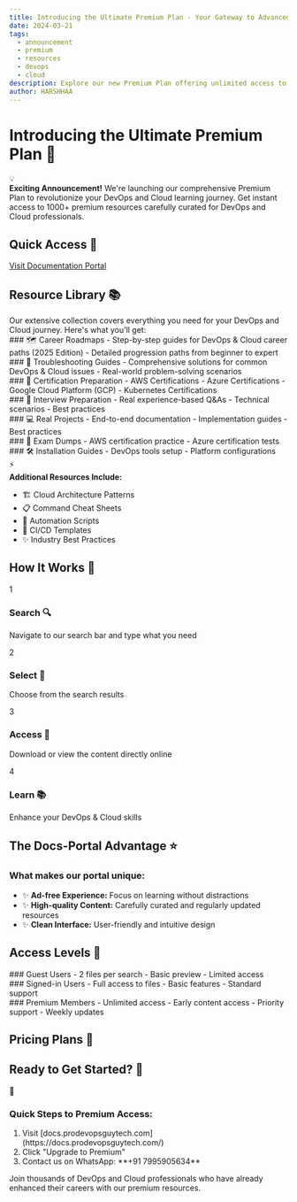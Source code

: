 ```yaml
---
title: Introducing the Ultimate Premium Plan - Your Gateway to Advanced DevOps & Cloud Resources
date: 2024-03-21
tags:
  - announcement
  - premium
  - resources
  - devops
  - cloud
description: Explore our new Premium Plan offering unlimited access to 1000+ high-quality DevOps and Cloud resources, including career roadmaps, certification materials, and more.
author: HARSHHAA
---
```


# Introducing the Ultimate Premium Plan 🚀

<div className="p-4 my-6 bg-blue-50 dark:bg-blue-900/20 border-l-4 border-blue-500 rounded-r-lg">
  <div className="flex items-start">
    <span className="text-2xl mr-2">💡</span>
    <div>
      <strong>Exciting Announcement!</strong> We're launching our comprehensive Premium Plan to revolutionize your DevOps and Cloud learning journey.
      Get instant access to 1000+ premium resources carefully curated for DevOps and Cloud professionals.
    </div>
  </div>
</div>

## Quick Access 🔗

<div className="flex justify-center my-8">
  <a
    href="https://docs.prodevopsguytech.com/"
    className="px-8 py-4 bg-gradient-to-r from-blue-500 to-blue-700 text-white rounded-lg font-bold text-lg hover:opacity-90 transition-all"
  >
    Visit Documentation Portal
  </a>
</div>

## Resource Library 📚

<div className="p-4 my-6 bg-gray-50 dark:bg-gray-900/20 border border-gray-200 dark:border-gray-800 rounded-lg">
  Our extensive collection covers everything you need for your DevOps and Cloud journey. Here's what you'll get:
</div>

<div className="grid grid-cols-1 md:grid-cols-2 gap-6 my-8">
  <div className="p-6 bg-gradient-to-br from-blue-50 to-blue-100 dark:from-blue-900/20 dark:to-blue-900/10 rounded-xl">
    ### 🗺️ Career Roadmaps
    - Step-by-step guides for DevOps & Cloud career paths (2025 Edition)
    - Detailed progression paths from beginner to expert
  </div>

  <div className="p-6 bg-gradient-to-br from-purple-50 to-purple-100 dark:from-purple-900/20 dark:to-purple-900/10 rounded-xl">
    ### 🔧 Troubleshooting Guides
    - Comprehensive solutions for common DevOps & Cloud issues
    - Real-world problem-solving scenarios
  </div>

  <div className="p-6 bg-gradient-to-br from-green-50 to-green-100 dark:from-green-900/20 dark:to-green-900/10 rounded-xl">
    ### 📜 Certification Preparation
    - AWS Certifications
    - Azure Certifications
    - Google Cloud Platform (GCP)
    - Kubernetes Certifications
  </div>

  <div className="p-6 bg-gradient-to-br from-yellow-50 to-yellow-100 dark:from-yellow-900/20 dark:to-yellow-900/10 rounded-xl">
    ### 🎯 Interview Preparation
    - Real experience-based Q&As
    - Technical scenarios
    - Best practices
  </div>
</div>

<div className="grid grid-cols-1 md:grid-cols-3 gap-6 my-8">
  <div className="p-6 bg-gradient-to-br from-gray-50 to-gray-100 dark:from-gray-900/20 dark:to-gray-900/10 rounded-xl">
    ### 💻 Real Projects
    - End-to-end documentation
    - Implementation guides
    - Best practices
  </div>

  <div className="p-6 bg-gradient-to-br from-gray-50 to-gray-100 dark:from-gray-900/20 dark:to-gray-900/10 rounded-xl">
    ### 📝 Exam Dumps
    - AWS certification practice
    - Azure certification tests
  </div>

  <div className="p-6 bg-gradient-to-br from-gray-50 to-gray-100 dark:from-gray-900/20 dark:to-gray-900/10 rounded-xl">
    ### 🛠️ Installation Guides
    - DevOps tools setup
    - Platform configurations
  </div>
</div>

<div className="p-4 my-6 bg-amber-50 dark:bg-amber-900/20 border-l-4 border-amber-500 rounded-r-lg">
  <div className="flex items-start">
    <span className="text-2xl mr-2">⚡</span>
    <div>
      <strong>Additional Resources Include:</strong>
      <ul className="mt-2 list-none pl-0">
        <li>🏗️ Cloud Architecture Patterns</li>
        <li>📋 Command Cheat Sheets</li>
        <li>🤖 Automation Scripts</li>
        <li>🔄 CI/CD Templates</li>
        <li>✨ Industry Best Practices</li>
      </ul>
    </div>
  </div>
</div>

## How It Works 🤔

<div className="space-y-4 my-6">
  <div className="flex items-center gap-4">
    <div className="flex-none w-8 h-8 rounded-full bg-blue-500 text-white flex items-center justify-center">1</div>
    <div>
      <h3 className="font-semibold">Search 🔍</h3>
      <p>Navigate to our search bar and type what you need</p>
    </div>
  </div>

  <div className="flex items-center gap-4">
    <div className="flex-none w-8 h-8 rounded-full bg-blue-500 text-white flex items-center justify-center">2</div>
    <div>
      <h3 className="font-semibold">Select 📑</h3>
      <p>Choose from the search results</p>
    </div>
  </div>

  <div className="flex items-center gap-4">
    <div className="flex-none w-8 h-8 rounded-full bg-blue-500 text-white flex items-center justify-center">3</div>
    <div>
      <h3 className="font-semibold">Access 🎯</h3>
      <p>Download or view the content directly online</p>
    </div>
  </div>

  <div className="flex items-center gap-4">
    <div className="flex-none w-8 h-8 rounded-full bg-blue-500 text-white flex items-center justify-center">4</div>
    <div>
      <h3 className="font-semibold">Learn 📚</h3>
      <p>Enhance your DevOps & Cloud skills</p>
    </div>
  </div>
</div>

## The Docs-Portal Advantage ⭐

<div className="p-4 my-6 bg-blue-50 dark:bg-blue-900/20 border border-blue-200 dark:border-blue-800 rounded-lg">
  <h3 className="font-semibold mb-2">What makes our portal unique:</h3>
  <ul className="list-none pl-0 space-y-2">
    <li>✨ <strong>Ad-free Experience:</strong> Focus on learning without distractions</li>
    <li>✨ <strong>High-quality Content:</strong> Carefully curated and regularly updated resources</li>
    <li>✨ <strong>Clean Interface:</strong> User-friendly and intuitive design</li>
  </ul>
</div>

## Access Levels 🔑

<div className="grid grid-cols-1 md:grid-cols-3 gap-6 my-8">
  <div className="p-6 border border-gray-200 dark:border-gray-800 rounded-xl">
    ### Guest Users
    - 2 files per search
    - Basic preview
    - Limited access
  </div>

  <div className="p-6 border border-gray-200 dark:border-gray-800 rounded-xl">
    ### Signed-in Users
    - Full access to files
    - Basic features
    - Standard support
  </div>

  <div className="p-6 border-2 border-blue-500 dark:border-blue-400 rounded-xl">
    ### Premium Members
    - Unlimited access
    - Early content access
    - Priority support
    - Weekly updates
  </div>
</div>

## Pricing Plans 💎


<PricingCards />

## Ready to Get Started? 🚀

<div className="p-4 my-6 bg-gray-50 dark:bg-gray-900/20 border border-gray-200 dark:border-gray-800 rounded-lg">
  <div className="flex items-start">
    <span className="text-2xl mr-2">📱</span>
    <div>
      <h3 className="font-semibold">Quick Steps to Premium Access:</h3>
      <ol className="mt-2 list-decimal pl-4">
        <li>Visit [docs.prodevopsguytech.com](https://docs.prodevopsguytech.com/)</li>
        <li>Click "Upgrade to Premium"</li>
        <li>Contact us on WhatsApp: **+91 7995905634**</li>
      </ol>
    </div>
  </div>
</div>

<div className="mt-8 p-6 bg-gradient-to-r from-blue-500/10 to-purple-500/10 rounded-xl text-center">
  <p className="text-lg font-semibold">
    Join thousands of DevOps and Cloud professionals who have already enhanced their careers with our premium resources.
  </p>
</div>
